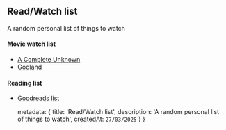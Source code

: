 ## Read/Watch list
A random personal list of things to watch

#### Movie watch list

- [A Complete Unknown](https://www.imdb.com/title/tt11563598)
- [Godland](https://www.imdb.com/title/tt19623228)

#### Reading list
- [Goodreads list](https://www.goodreads.com/review/list/122201023-niklas-kors?shelf=to-read)

  metadata: {
    title: 'Read/Watch list',
    description: 'A random personal list of things to watch',
    createdAt: `27/03/2025`
  }
}